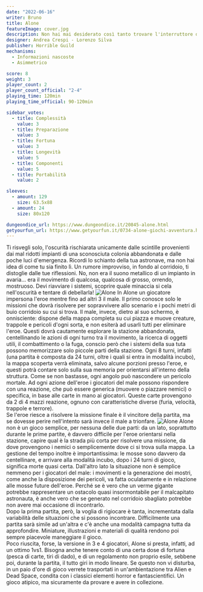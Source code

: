 ```yaml
---
date: "2022-06-16"
writer: Bruno
title: Alone
featureImage: cover.jpg
description: Non hai mai desiderato così tanto trovare l'interruttore della luce!
designer: Andrea Crespi - Lorenzo Silva
publisher: Horrible Guild
mechanisms:
  - Informazioni nascoste
  - Asimmetrico

score: 8
weight: 3
player_count: 2
player_count_official: "2-4"
playing_time: 120min
playing_time_official: 90-120min

sidebar_votes:
  - title: Complessità
    value: 3
  - title: Preparazione
    value: 3
  - title: Fortuna
    value: 3
  - title: Longevità
    value: 5
  - title: Componenti
    value: 5
  - title: Portabilità
    value: 2

sleeves:
  - amount: 129
    size: 63.5x88
  - amount: 24
    size: 80x120

dungeondice_url: https://www.dungeondice.it/20845-alone.html
getyourfun_url: https://www.getyourfun.it/0734-alone-giochi-avventura.html
---
```


<Setting>
  Ti risvegli solo, l'oscurità rischiarata unicamente dalle scintille
  provenienti dai mal ridotti impianti di una sconosciuta colonia abbandonata e
  dalle poche luci d'emergenza. Ricordi lo schianto della tua astronave, ma non
  hai idea di come tu sia finito lì. Un rumore improvviso, in fondo al
  corridoio, ti distoglie dalle tue riflessioni. No, non era il suono metallico
  di un impianto in avaria… era il movimento di qualcosa, qualcosa di grosso,
  orrendo, mostruoso. Devi riavviare i sistemi, scoprire quale minaccia si cela
  nell'oscurità e tentare di debellarla!
</Setting>

<img src="./game1.jpg" alt="Alone" />

<Rules>
  In Alone un giocatore impersona l'eroe mentre fino ad altri 3 il male. Il
  primo conosce solo le missioni che dovrà risolvere per sopravvivere allo
  scenario e i pochi metri di buio corridoio su cui si trova. Il male, invece,
  dietro al suo schermo, è onnisciente: dispone della mappa completa su cui
  piazza e muove creature, trappole e pericoli d'ogni sorta, e non esiterà ad
  usarli tutti per eliminare l'eroe. Questi dovrà cautamente esplorare la
  stazione abbandonata, centellinando le azioni di ogni turno tra il movimento,
  la ricerca di oggetti utili, il combattimento o la fuga, conscio però che i
  sistemi della sua tuta possono memorizzare solo piccole parti della stazione.
  Ogni 8 turni, infatti (una partita è composta da 24 turni, oltre i quali si
  entra in modalità incubo), la mappa scoperta verrà eliminata, salvo alcune
  porzioni presso l'eroe, e questi potrà contare solo sulla sua memoria per
  orientarsi all'interno della struttura. Come se non bastasse, ogni angolo può
  nascondere un pericolo mortale. Ad ogni azione dell'eroe i giocatori del male
  possono rispondere con una reazione, che può essere generica (muovere o
  piazzare nemici) o specifica, in base alle carte in mano ai giocatori. Queste
  carte provengono da 2 di 4 mazzi reazione, ognuno con caratteristiche diverse
  (furia, velocità, trappole e terrore).
  <br />
  Se l'eroe riesce a risolvere la missione finale è il vincitore della partita,
  ma se dovesse perire nell'intento sarà invece il male a trionfare.
</Rules>

<img src="./game2.jpg" alt="Alone" />

<Feedback>
  Alone non è un gioco semplice, per nessuna delle due parti: da un lato,
  soprattutto durante le prime partite, è davvero difficile per l'eroe
  orientarsi nella stazione, capire qual è la strada più corta per risolvere una
  missione, da dove provengono i nemici o semplicemente dove ci si trova sulla
  mappa. La gestione del tempo inoltre è importantissima: le mosse sono davvero
  da centellinare, e arrivare alla modalità incubo, dopo i 24 turni di gioco,
  significa morte quasi certa. Dall'altro lato la situazione non è semplice
  nemmeno per i giocatori del male: i movimenti e la generazione dei mostri,
  come anche la disposizione dei pericoli, va fatta oculatamente e in relazione
  alle mosse future dell'eroe. Perché se è vero che un verme gigante potrebbe
  rappresentare un ostacolo quasi insormontabile per il malcapitato astronauta,
  è anche vero che se generato nel corridoio sbagliato potrebbe non avere mai
  occasione di incontrarlo.
  <br />
  Dopo la prima partita, però, la voglia di rigiocare è tanta, incrementata
  dalla variabilità delle situazioni che si possono incontrare. Difficilmente
  una partita sarà simile ad un'altra e c'è anche una modalità campagna tutta da
  approfondire. Miniature, illustrazioni e materiali di qualità rendono poi
  sempre piacevole maneggiare il gioco.
  <br />
  Poco riuscita, forse, la versione in 3 e 4 giocatori, Alone si presta,
  infatti, ad un ottimo 1vs1. Bisogna anche tenere conto di una certa dose di
  fortuna (pesca di carte, tiri di dado), e di un regolamento non proprio esile,
  sebbene poi, durante la partita, il tutto giri in modo lineare. Se questo non
  vi disturba, in un paio d'ore di gioco verrete trasportati in un'ambientazione
  tra Alien e Dead Space, condita con i classici elementi horror e
  fantascientifici. Un gioco atipico, ma sicuramente da provare e avere in
  collezione.
</Feedback>

<Instagram id="Ce3NLsajrIw" />
